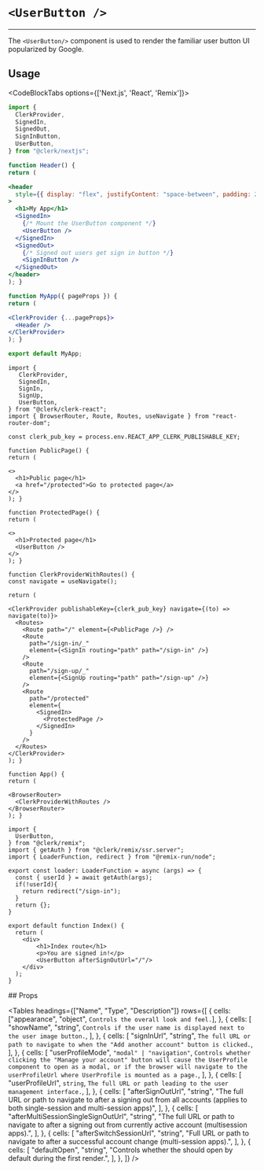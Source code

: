 
# `<UserButton />`

---

<Images
  width={496}
  height={564}
  src="/images/ui-components/component-user_button.svg"
  alt="User Button Example"
/>

The `<UserButton/>` component is used to render the familiar user button UI popularized by Google.

## Usage

<CodeBlockTabs options={['Next.js', 'React', 'Remix']}>
```jsx copy filename="userButtonExample.tsx"
import {
  ClerkProvider,
  SignedIn,
  SignedOut,
  SignInButton,
  UserButton,
} from "@clerk/nextjs";

function Header() {
return (

<header
  style={{ display: "flex", justifyContent: "space-between", padding: 20 }}
>
  <h1>My App</h1>
  <SignedIn>
    {/* Mount the UserButton component */}
    <UserButton />
  </SignedIn>
  <SignedOut>
    {/* Signed out users get sign in button */}
    <SignInButton />
  </SignedOut>
</header>
); }

function MyApp({ pageProps }) {
return (

<ClerkProvider {...pageProps}>
  <Header />
</ClerkProvider>
); }

export default MyApp;
```
```tsx filename="app.tsx" copy
import {
   ClerkProvider,
   SignedIn,
   SignIn,
   SignUp,
   UserButton,
} from "@clerk/clerk-react";
import { BrowserRouter, Route, Routes, useNavigate } from "react-router-dom";

const clerk_pub_key = process.env.REACT_APP_CLERK_PUBLISHABLE_KEY;

function PublicPage() {
return (

<>
  <h1>Public page</h1>
  <a href="/protected">Go to protected page</a>
</>
); }

function ProtectedPage() {
return (

<>
  <h1>Protected page</h1>
  <UserButton />
</>
); }

function ClerkProviderWithRoutes() {
const navigate = useNavigate();

return (

<ClerkProvider publishableKey={clerk_pub_key} navigate={(to) => navigate(to)}>
  <Routes>
    <Route path="/" element={<PublicPage />} />
    <Route
      path="/sign-in/_"
      element={<SignIn routing="path" path="/sign-in" />}
    />
    <Route
      path="/sign-up/_"
      element={<SignUp routing="path" path="/sign-up" />}
    />
    <Route
      path="/protected"
      element={
        <SignedIn>
          <ProtectedPage />
        </SignedIn>
      }
    />
  </Routes>
</ClerkProvider>
); }

function App() {
return (

<BrowserRouter>
  <ClerkProviderWithRoutes />
</BrowserRouter>
); }

````
```tsx filename="router/index.tsx" copy
import {
  UserButton,
} from "@clerk/remix";
import { getAuth } from "@clerk/remix/ssr.server";
import { LoaderFunction, redirect } from "@remix-run/node";

export const loader: LoaderFunction = async (args) => {
  const { userId } = await getAuth(args);
  if(!userId){
    return redirect("/sign-in");
  }
  return {};
}

export default function Index() {
  return (
    <div>
        <h1>Index route</h1>
        <p>You are signed in!</p>
        <UserButton afterSignOutUrl="/"/>
    </div>
  );
}
````

</CodeBlockTabs>
## Props

<Tables
  headings={["Name", "Type", "Description"]}
  rows={[
    {
      cells: ["appearance", "object", `Controls the overall look and feel.`],
    },
    {
      cells: [
        "showName",
        "string",
        `Controls if the user name is displayed next to the user image button.`,
      ],
    },
    {
      cells: [
        "signInUrl",
        "string",
        `The full URL or path to navigate to when the "Add another account" button is clicked.`,
      ],
    },
    {
      cells: [
        "userProfileMode",
        `"modal" | "navigation"`,
        `Controls whether clicking the "Manage your account" button will cause the UserProfile component to open as a modal, or if the browser will navigate to the userProfileUrl where UserProfile is mounted as a page.`,
      ],
    },
    {
      cells: [
        "userProfileUrl",
        `string`,
        `The full URL or path leading to the user management interface.`,
      ],
    },
    {
      cells: [
        "afterSignOutUrl",
        "string",
        "The full URL or path to navigate to after a signing out from all accounts (applies to both single-session and multi-session apps)",
      ],
    },
    {
      cells: [
        "afterMultiSessionSingleSignOutUrl",
        "string",
        "The full URL or path to navigate to after a signing out from currently active account (multisession apps).",
      ],
    },
    {
      cells: [
        "afterSwitchSessionUrl",
        "string",
        "Full URL or path to navigate to after a successful account change (multi-session apps).",
      ],
    },
    {
      cells: [
        "defaultOpen",
        "string",
        "Controls whether the <UserButton/> should open by default during the first render.",
      ],
    },
  ]}
/>
```
